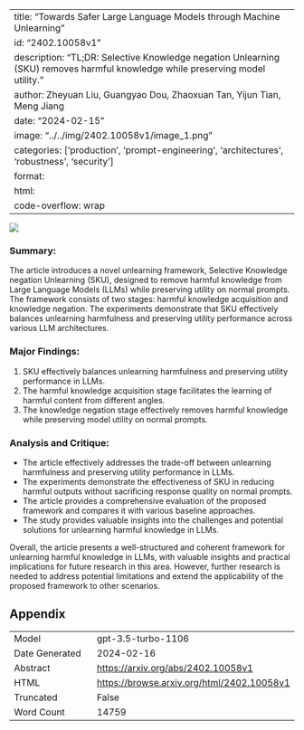 
---
title: "Towards Safer Large Language Models through Machine Unlearning"
id: "2402.10058v1"
description: "TL;DR: Selective Knowledge negation Unlearning (SKU) removes harmful knowledge while preserving model utility."
author: Zheyuan Liu, Guangyao Dou, Zhaoxuan Tan, Yijun Tian, Meng Jiang
date: "2024-02-15"
image: "../../img/2402.10058v1/image_1.png"
categories: ['production', 'prompt-engineering', 'architectures', 'robustness', 'security']
format:
  html:
    code-overflow: wrap
---

![](../../img/2402.10058v1/image_1.png)

### Summary:
The article introduces a novel unlearning framework, Selective Knowledge negation Unlearning (SKU), designed to remove harmful knowledge from Large Language Models (LLMs) while preserving utility on normal prompts. The framework consists of two stages: harmful knowledge acquisition and knowledge negation. The experiments demonstrate that SKU effectively balances unlearning harmfulness and preserving utility performance across various LLM architectures.

### Major Findings:
1. SKU effectively balances unlearning harmfulness and preserving utility performance in LLMs.
2. The harmful knowledge acquisition stage facilitates the learning of harmful content from different angles.
3. The knowledge negation stage effectively removes harmful knowledge while preserving model utility on normal prompts.

### Analysis and Critique:
- The article effectively addresses the trade-off between unlearning harmfulness and preserving utility performance in LLMs.
- The experiments demonstrate the effectiveness of SKU in reducing harmful outputs without sacrificing response quality on normal prompts.
- The article provides a comprehensive evaluation of the proposed framework and compares it with various baseline approaches.
- The study provides valuable insights into the challenges and potential solutions for unlearning harmful knowledge in LLMs.

Overall, the article presents a well-structured and coherent framework for unlearning harmful knowledge in LLMs, with valuable insights and practical implications for future research in this area. However, further research is needed to address potential limitations and extend the applicability of the proposed framework to other scenarios.

## Appendix

|          |          |
|----------|----------|
| Model     | gpt-3.5-turbo-1106       |
| Date Generated     | 2024-02-16       |
| Abstract | [https://arxiv.org/abs/2402.10058v1](https://arxiv.org/abs/2402.10058v1)        |
| HTML     | [https://browse.arxiv.org/html/2402.10058v1](https://browse.arxiv.org/html/2402.10058v1)       |
| Truncated       | False       |
| Word Count       | 14759       |